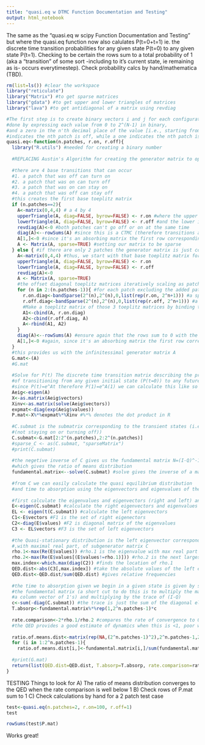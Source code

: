 ```yaml
---
title: "quasi.eq w DTMC Function Documentation and Testing"
output: html_notebook
---
```


The same as the "quasi.eq w scipy Function Documentation and Testing" but where the quasi.eq function now also calulates P(t=0+t=1) ie. the discrete time transition probabilities for any given state P(t=0) to any given state P(t=1). Checking to be certain the rows sum to a total probability of 1 (aka a "transition" of some sort -including to it's current state, ie remaining as is- occurs everytimestep). Check probability calcs by hand/mathematica (TBD).

```r
rm(list=ls()) #clear the workspace
library("reticulate")
library("Matrix") #to get sparse matrices
library("gdata") #to get upper and lower triangles of matrices
library("lava") #to get antidiagonal of a matrix using revdiag
```

```r
#The first step is to create binary vectors i and j for each configuration
#done by expressing each value from 0 to 2^(N-1) in binary, 
#and a zero in the n'th decimal place of the value [i.e., starting from the right]
#indicates the nth patch is off, while a one indicates the nth patch is on
quasi.eq<-function(n.patches, r.on, r.off){
  library("R.utils") #needed for creating a binary number
  
  #REPLACING Austin's Algorithm for creating the generator matrix to optimize speed and memory usage and allow us to calculate the QED for larger numbers of patches. Basically, The generator matrix has a Block Toeplitz Structure and therefore can be built iteratively from a series of characteristic Toeplitz matrices. This saves time calculating each possible state transition and the rate at which each transition occurs and instead contructs the generator matrix according to the pattern by which it grows for each patch added to the system.
  
  #there are 4 base transitions that can occur
  #1. a patch that was off can turn on
  #2. a patch that was on can turn off
  #3. a patch that was on can stay on
  #4. a patch that was off can stay off
  #this creates the first base toeplitz matrix 
  if (n.patches==2){
    A<-matrix(0,4,4) # a 4 by 4
    upperTriangle(A, diag=FALSE, byrow=FALSE) <- r.on #where the upper triangle of transitions is to at least one patch being on
    lowerTriangle(A, diag=FALSE, byrow=FALSE) <- r.off #and the lower is to at least patches being off
    revdiag(A)<-0 #both patches can't go off or on at the same time
    diag(A)<--rowSums(A) #since this is a CTMC (therefore transitions are instantaneous) rows must sum to 0 and therefore transitions out of static states happen at a rate equal to - the sum across rows
    A[1,]<-0 #since it's an absorbing matrix the first row corresponding to all patches off has no rates of transition out of this state
    A <- Matrix(A, sparse=TRUE) #setting our matrix to be sparse
  } else { #if there are only 2 patches the generator matrix is just composed of this base toeplitz matrix A but for each additional patch 4 possible transitions x each of the previously possible transitions excluding that single patch are added)
    A<-matrix(0,4,4) #thus, we start with that base toeplitz matrix for two patches
    upperTriangle(A, diag=FALSE, byrow=FALSE) <- r.on
    lowerTriangle(A, diag=FALSE, byrow=FALSE) <- r.off
    revdiag(A)<-0
    A <- Matrix(A, sparse=TRUE)
    #the offset diagonal toeplitz matrices iteratively scaling as patches are added iteratively as follows
    for (n in 2:(n.patches-1)){ #for each patch excluding the added patch
      r.on.diag<-bandSparse(2^(n),2^(n),0,list(rep(r.on, 2^n+1))) #a sparse diagonal matrix of transitions to all other states from that patch being on is added
      r.off.diag<-bandSparse(2^(n),2^(n),0,list(rep(r.off, 2^n+1))) #a sparse diagonal matrix of transitions to all other states from that patch being off is added
      #Make a toeplitz matrix of those 3 toeplitz matrices by binding them appropiately together
      A1<-cbind(A, r.on.diag) 
      A2<-cbind(r.off.diag, A)
      A<-rbind(A1, A2)
    }
    diag(A)<--rowSums(A) #ensure again that the rows sum to 0 with the negative sum on the diagonal
    A[1,]<-0 #again, since it's an absorbing matrix the first row corresponding to all patches off has no rates of transition out of this state
  }
  #this provides us with the infinitessimal generator matrix A 
  G.mat<-(A)
  #G.mat
  
  #Solve for P(t) The discrete time transition matrix describing the probability 
  #of transitioning from any given initial state (P(t=0)) to any future state a t+1 aka P(0+1)=P(1)
  #since P(t)=e^At therefore P(1)=e^A(1) we can calculate this like so
  Aeig<-eigen(A)
  X<-as.matrix(Aeig$vectors)
  Xinv<-as.matrix(solve(Aeig$vectors))
  expmat<-diag(exp(Aeig$values))
  P.mat<-X%*%expmat%*%Xinv #%*% denotes the dot product in R
  
  #C.submat is the submatrix corresponding to the transient states (i.e. on to off or off to on 
  #(not staying on or turning off))
  C.submat<-G.mat[2:2^(n.patches),2:2^(n.patches)]
  #sparse_C <- as(C.submat, "sparseMatrix")
  #print(C.submat)
  
  #the negetive inverse of C gives us the fundamental matrix N=(I-Q)^-1, 
  #which gives the ratio of means distribution
  fundamental.matrix<--solve(C.submat) #solve gives the inverse of a matrix *not inv*
  
  #from C we can easily calculate the quasi equilibrium distribution 
  #and time to absorption using the eigenvectors and eigenvalues of the matrix
  
  #first calculate the eigenvalues and eigenvectors (right and left) and organize these in
  E<-eigen(C.submat) #calculate the right eigenvectors and eigenvalues 
  EL <- eigen(t(C.submat)) #calculate the left eigenvectors   
  C1<-E$vectors #F1 is the set of right eigenectors
  C2<-diag(E$values) #F2 is diagonal matrix of the eigenvalues
  C3 <- EL$vectors #F3 is the set of left eigenvectors
  
  #the Quasi-stationary distribution is the left eigenvector corresponding to the eigenvalue 
  #,with maximal real part, of subgenerator matrix C
  rho.1<-max(Re(E$values)) #rho.1 is the eigenvalue with max real part
  rho.2<-max(Re(E$values[(E$values!=rho.1)])) #rho.2 is the next largest eigenvalue
  max.index<-which.max(diag(C2)) #finds the location of rho.1
  QED.dist<-abs(C3[,max.index]) #take the absolute values of the left eigenvector corresponding to rho.1
  QED.dist<-QED.dist/sum(QED.dist) #gives relative frequencies
  
  #the time to absorption given we begin in a given state is given by summing across rows of
  #the fundamental matrix (a short cut to do this is to multiply the matrix by 
  #a column vector of 1's) and multiplying by the trace of (I-Q)
  c<-sum(-diag(C.submat)) #the trace is just the sum of the diagonal elements
  T.absorp<-fundamental.matrix%*%rep(1,2^n.patches-1)*c
  
  rate.comparison<-2*rho.1/rho.2 #compares the rate of convergence to QED versus to absorption
  #the QED provides a good estimate of dynamics when this is <1, poor when >1
  
  ratio.of.means.dist<-matrix(rep(NA,(2^n.patches-1)^2),2^n.patches-1,2^n.patches-1)
  for (i in 1:2^n.patches-1){
    ratio.of.means.dist[i,]<-fundamental.matrix[i,]/sum(fundamental.matrix[i,])}
  
  #print(G.mat)
  return(list(QED.dist=QED.dist, T.absorp=T.absorp, rate.comparison=rate.comparison, ratio.of.means.dist=ratio.of.means.dist, P.mat=P.mat))
}
```

TESTING
Things to look for
A) The ratio of means distribution converges to the QED when the rate comparison is well below 1
B) Check rows of P.mat sum to 1
C) Check calculations by hand for a 2 patch test case
```r
test<-quasi.eq(n.patches=2, r.on=100, r.off=1)
test
```

```r
rowSums(test$P.mat)
```
Works great!
